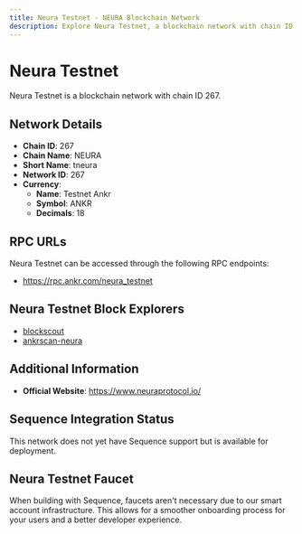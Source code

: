 ```yaml
--- 
title: Neura Testnet - NEURA Blockchain Network
description: Explore Neura Testnet, a blockchain network with chain ID 267. Learn about its native currency, Testnet Ankr, and how to interact with the network.
---
```


# Neura Testnet

Neura Testnet is a blockchain network with chain ID 267.

## Network Details

- **Chain ID**: 267
- **Chain Name**: NEURA
- **Short Name**: tneura
- **Network ID**: 267
- **Currency**: 
  - **Name**: Testnet Ankr
  - **Symbol**: ANKR
  - **Decimals**: 18

## RPC URLs

Neura Testnet can be accessed through the following RPC endpoints:

- https://rpc.ankr.com/neura_testnet

## Neura Testnet Block Explorers

- [blockscout](https://explorer.neura-testnet.ankr.com)
- [ankrscan-neura](https://testnet.explorer.neuraprotocol.io)

## Additional Information

- **Official Website**: https://www.neuraprotocol.io/

## Sequence Integration Status

This network does not yet have Sequence support but is available for deployment.

## Neura Testnet Faucet

When building with Sequence, faucets aren't necessary due to our smart account infrastructure. This allows for a smoother onboarding process for your users and a better developer experience.
